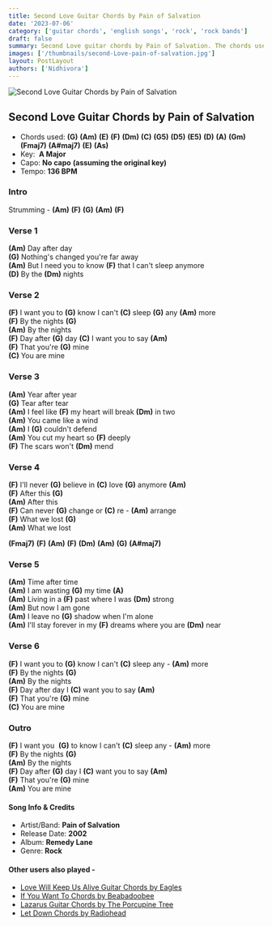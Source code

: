 ```yaml
---
title: Second Love Guitar Chords by Pain of Salvation
date: '2023-07-06'
category: ['guitar chords', 'english songs', 'rock', 'rock bands']
draft: false
summary: Second Love guitar chords by Pain of Salvation. The chords used in this song are (G) (Am) (E) (F) (Dm) (C) (G5). The key of this song is A major.
images: ['/thumbnails/second-Love-pain-of-salvation.jpg']
layout: PostLayout
authors: ['Nidhivora']
---
```


![Second Love Guitar Chords by Pain of Salvation](/thumbnails/second-Love-pain-of-salvation.jpg)

## Second Love Guitar Chords by Pain of Salvation


- Chords used: **(G)** **(Am)** **(E)** **(F)** **(Dm)** **(C)** **(G5)** **(D5)** **(E5)** **(D)** **(A)** **(Gm)** **(Fmaj7)** **(A#maj7)** **(E)** **(As)**
- Key:  **A Major**
- Capo: **No capo** **(assuming the original key)**
- Tempo: **136 BPM**

### Intro

Strumming - **(Am)** **(F)** **(G)** **(Am)** **(F)**

### Verse 1

**(Am)** Day after day \
**(G)** Nothing's changed you're far away \
**(Am)** But I need you to know **(F)** that I can't sleep anymore \
**(D)** By the **(Dm)** nights

### Verse 2

**(F)** I want you to **(G)** know I can't **(C)** sleep **(G)** any **(Am)** more \
**(F)** By the nights **(G)** \
**(Am)** By the nights \
**(F)** Day after **(G)** day **(C)** I want you to say **(Am)** \
**(F)** That you're **(G)** mine \
**(C)** You are mine

### Verse 3

**(Am)** Year after year \
**(G)** Tear after tear \
**(Am)** I feel like **(F)** my heart will break **(Dm)** in two \
**(Am)** You came like a wind \
**(Am)** I **(G)** couldn't defend \
**(Am)** You cut my heart so **(F)** deeply \
**(F)** The scars won't **(Dm)** mend

### Verse 4

**(F)** I'll never **(G)** believe in **(C)** love **(G)** anymore **(Am)** \
**(F)** After this **(G)** \
**(Am)** After this \
**(F)** Can never **(G)** change or **(C)** re - **(Am)** arrange \
**(F)** What we lost **(G)** \
**(Am)** What we lost

**(Fmaj7)** **(F)** **(Am)** **(F)** **(Dm)** **(Am)** **(G)** **(A#maj7)**

### Verse 5

**(Am)** Time after time \
**(Am)** I am wasting **(G)** my time **(A)** \
**(Am)** Living in a **(F)** past where I was **(Dm)** strong \
**(Am)** But now I am gone \
**(Am)** I leave no **(G)** shadow when I'm alone \
**(Am)** I'll stay forever in my **(F)** dreams where you are **(Dm)** near

### Verse 6

**(F)** I want you to **(G)** know I can't **(C)** sleep any - **(Am)** more \
**(F)** By the nights **(G)** \
**(Am)** By the nights \
**(F)** Day after day I **(C)** want you to say **(Am)** \
**(F)** That you're **(G)** mine \
**(C)** You are mine

### Outro

**(F)** I want you  **(G)** to know I can't **(C)** sleep any - **(Am)** more \
**(F)** By the nights **(G)** \
**(Am)** By the nights \
**(F)** Day after **(G)** day I **(C)** want you to say **(Am)** \
**(F)** That you're **(G)** mine \
**(Am)** You are mine

#### Song Info &amp; Credits

- Artist/Band: **Pain of Salvation**
- Release Date: **2002**
- Album: **Remedy Lane**
- Genre: **Rock**

#### Other users also played -

- [Love Will Keep Us Alive Guitar Chords by Eagles](https://www.chordsco.com/chords/love-will-keep-us-alive-guitar-chords-by-eagles-chordsco)
- [If You Want To Chords by Beabadoobee](https://www.chordsco.com/chords/if-you-want-to-chords-by-beabadoobee)
- [Lazarus Guitar Chords by The Porcupine Tree](https://www.chordsco.com/chords/lazarus-guitar-chords-by-the-porcupine-tree)
- [Let Down Chords by Radiohead](https://www.chordsco.com/chords/let-down-chords-by-radiohead)
